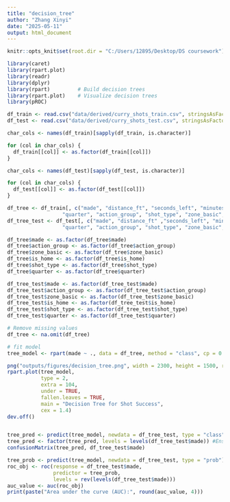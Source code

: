 ---
title: "decision_tree"
author: "Zhang Xinyi"
date: "2025-05-11"
output: html_document
---

```{r setup, include=FALSE}
knitr::opts_knit$set(root.dir = "C:/Users/12895/Desktop/DS coursework")
```

```{r}
library(caret) 
library(rpart.plot)
library(readr)
library(dplyr)
library(rpart)         # Build decision trees
library(rpart.plot)    # Visualize decision trees
library(pROC)

df_train <- read.csv("data/derived/curry_shots_train.csv", stringsAsFactors = FALSE)
df_test <- read.csv("data/derived/curry_shots_test.csv", stringsAsFactors = FALSE)

char_cols <- names(df_train)[sapply(df_train, is.character)]

for (col in char_cols) {
  df_train[[col]] <- as.factor(df_train[[col]])
}

char_cols <- names(df_test)[sapply(df_test, is.character)]

for (col in char_cols) {
  df_test[[col]] <- as.factor(df_test[[col]])
}
```


```{r}
df_tree <- df_train[, c("made", "distance_ft", "seconds_left", "minutes_left", 
                  "quarter", "action_group", "shot_type", "zone_basic", "is_home", "x", "y")]
df_tree_test <- df_test[, c("made", "distance_ft" ,"seconds_left", "minutes_left", 
                  "quarter", "action_group", "shot_type", "zone_basic", "is_home", "x", "y")]

df_tree$made <- as.factor(df_tree$made)
df_tree$action_group <- as.factor(df_tree$action_group)
df_tree$zone_basic <- as.factor(df_tree$zone_basic)
df_tree$is_home <- as.factor(df_tree$is_home)
df_tree$shot_type <- as.factor(df_tree$shot_type)
df_tree$quarter <- as.factor(df_tree$quarter)

df_tree_test$made <- as.factor(df_tree_test$made)
df_tree_test$action_group <- as.factor(df_tree_test$action_group)
df_tree_test$zone_basic <- as.factor(df_tree_test$zone_basic)
df_tree_test$is_home <- as.factor(df_tree_test$is_home)
df_tree_test$shot_type <- as.factor(df_tree_test$shot_type)
df_tree_test$quarter <- as.factor(df_tree_test$quarter)

# Remove missing values
df_tree <- na.omit(df_tree)

# fit model
tree_model <- rpart(made ~ ., data = df_tree, method = "class", cp = 0.001)

png("outputs/figures/decision_tree.png", width = 2300, height = 1500, res = 100)
rpart.plot(tree_model,
           type = 2,
           extra = 104,
           under = TRUE,
           fallen.leaves = TRUE,
           main = "Decision Tree for Shot Success",
           cex = 1.4) 
dev.off()


tree_pred <- predict(tree_model, newdata = df_tree_test, type = "class") # predict the class
tree_pred <- factor(tree_pred, levels = levels(df_tree_test$made)) #Ensure consistency in levels
confusionMatrix(tree_pred, df_tree_test$made)

tree_prob <- predict(tree_model, newdata = df_tree_test, type = "prob")[, "1"]
roc_obj <- roc(response = df_tree_test$made,
               predictor = tree_prob,
               levels = rev(levels(df_tree_test$made)))
auc_value <- auc(roc_obj)
print(paste("Area under the curve (AUC):", round(auc_value, 4)))
```



